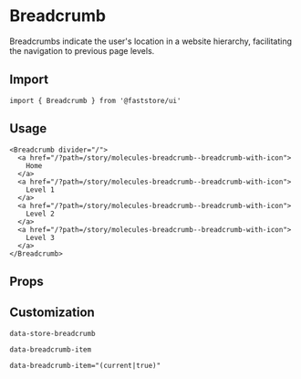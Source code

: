 
# Breadcrumb

Breadcrumbs indicate the user's location in a website hierarchy, facilitating the navigation to previous page levels.

## Import

```tsx
import { Breadcrumb } from '@faststore/ui'
```

## Usage

```tsx live
<Breadcrumb divider="/">
  <a href="/?path=/story/molecules-breadcrumb--breadcrumb-with-icon">
    Home
  </a>
  <a href="/?path=/story/molecules-breadcrumb--breadcrumb-with-icon">
    Level 1
  </a>
  <a href="/?path=/story/molecules-breadcrumb--breadcrumb-with-icon">
    Level 2
  </a>
  <a href="/?path=/story/molecules-breadcrumb--breadcrumb-with-icon">
    Level 3
  </a>
</Breadcrumb>
```

## Props

<PropsSection name="Breadcrumb" />

## Customization

`data-store-breadcrumb`

`data-breadcrumb-item`

`data-breadcrumb-item="(current|true)"`
